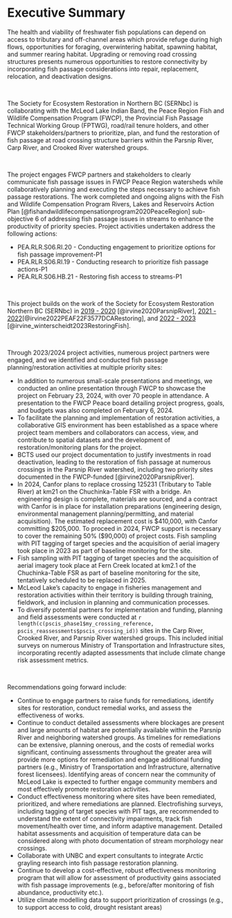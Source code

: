 # Executive Summary {.unnumbered}

The health and viability of freshwater fish populations can depend on access to tributary and off-channel areas which provide refuge during high flows, opportunities for foraging, overwintering habitat, spawning habitat, and summer rearing habitat. Upgrading or removing road crossing structures presents numerous opportunities to restore connectivity by incorporating fish passage considerations into repair, replacement, relocation, and deactivation designs.

<br>

The Society for Ecosystem Restoration in Northern BC (SERNbc) is collaborating with the McLeod Lake Indian Band, the Peace Region Fish and Wildlife Compensation Program (FWCP), the Provincial Fish Passage Technical Working Group (FPTWG), road/rail tenure holders, and other FWCP stakeholders/partners to prioritize, plan, and fund the restoration of fish passage at road crossing structure barriers within the Parsnip River, Carp River, and Crooked River watershed groups.

<br>

The project engages FWCP partners and stakeholders to clearly communicate fish passage issues in FWCP Peace Region watersheds while collaboratively planning and executing the steps necessary to achieve fish passage restorations. The work completed and ongoing aligns with the Fish and Wildlife Compensation Program Rivers, Lakes and Reservoirs Action Plan [@fishandwildlifecompensationprogram2020PeaceRegion] sub-objective 6 of addressing fish passage issues in streams to enhance the productivity of priority species. Project activities undertaken address the following actions:

-   PEA.RLR.S06.RI.20 - Conducting engagement to prioritize options for fish passage improvement-P1
-   PEA.RLR.S06.RI.19 - Conducting research to prioritize fish passage actions-P1
-   PEA.RLR.S06.HB.21 - Restoring fish access to streams-P1

<br>

This project builds on the work of the Society for Ecosystem Restoration Northern BC (SERNbc) in [2019 - 2020](https://newgraphenvironment.github.io/Parsnip_Fish_Passage/) [@irvine2020ParsnipRiver], [2021 - 2022](https://newgraphenvironment.github.io/fish_passage_parsnip_2021_reporting/)[@irvine2022PEAF22F3577DCARestoring], and [2022 - 2023](https://newgraphenvironment.github.io/fish_passage_peace_2022_reporting/) [@irvine_winterscheidt2023RestoringFish].

<br>

Through 2023/2024 project activities, numerous project partners were engaged, and we identified and conducted fish passage planning/restoration activities at multiple priority sites:

-   In addition to numerous small-scale presentations and meetings, we conducted an online presentation through FWCP to showcase the project on February 23, 2024, with over 70 people in attendance. A presentation to the FWCP Peace board detailing project progress, goals, and budgets was also completed on February 6, 2024.
-   To facilitate the planning and implementation of restoration activities, a collaborative GIS environment has been established as a space where project team members and collaborators can access, view, and contribute to spatial datasets and the development of restoration/monitoring plans for the project.
-   BCTS used our project documentation to justify investments in road deactivation, leading to the restoration of fish passage at numerous crossings in the Parsnip River watershed, including two priority sites documented in the FWCP-funded [@irvine2020ParsnipRiver].
-   In 2024, Canfor plans to replace crossing 125231 (Tributary to Table River) at km21 on the Chuchinka-Table FSR with a bridge. An engineering design is complete, materials are sourced, and a contract with Canfor is in place for installation preparations (engineering design, environmental management planning/permitting, and material acquisition). The estimated replacement cost is $410,000, with Canfor committing $205,000. To proceed in 2024, FWCP support is necessary to cover the remaining 50% ($90,000) of project costs. Fish sampling with PIT tagging of target species and the acquisition of aerial imagery took place in 2023 as part of baseline monitoring for the site.
-   Fish sampling with PIT tagging of target species and the acquisition of aerial imagery took place at Fern Creek located at km2.1 of the Chuchinka-Table FSR as part of baseline monitoring for the site, tentatively scheduled to be replaced in 2025.
-   McLeod Lake's capacity to engage in fisheries management and restoration activities within their territory is building through training, fieldwork, and inclusion in planning and communication processes.
-   To diversify potential partners for implementation and funding, planning and field assessments were conducted at `r length(c(pscis_phase1$my_crossing_reference, pscis_reassessments$pscis_crossing_id))` sites in the Carp River, Crooked River, and Parsnip River watershed groups. This included initial surveys on numerous Ministry of Transportation and Infrastructure sites, incorporating recently adapted assessments that include climate change risk assessment metrics.

<br>

Recommendations going forward include:

-   Continue to engage partners to raise funds for remediations, identify sites for restoration, conduct remedial works, and assess the effectiveness of works.
-   Continue to conduct detailed assessments where blockages are present and large amounts of habitat are potentially available within the Parsnip River and neighboring watershed groups. As timelines for remediations can be extensive, planning onerous, and the costs of remedial works significant, continuing assessments throughout the greater area will provide more options for remediation and engage additional funding partners (e.g., Ministry of Transportation and Infrastructure, alternative forest licensees). Identifying areas of concern near the community of McLeod Lake is expected to further engage community members and most effectively promote restoration activities.
-   Conduct effectiveness monitoring where sites have been remediated, prioritized, and where remediations are planned. Electrofishing surveys, including tagging of target species with PIT tags, are recommended to understand the extent of connectivity impairments, track fish movement/health over time, and inform adaptive management. Detailed habitat assessments and acquisition of temperature data can be considered along with photo documentation of stream morphology near crossings.
- Collaborate with UNBC and expert consultants to integrate Arctic grayling research into fish passage restoration planning.
- Continue to develop a cost-effective, robust effectiveness monitoring program that will allow for assessment of
productivity gains associated with fish passage improvements (e.g., before/after monitoring of fish abundance, productivity
etc.).
- Utilize climate modelling data to support prioritization of crossings (e.g., to support access to cold, drought resistant areas)
